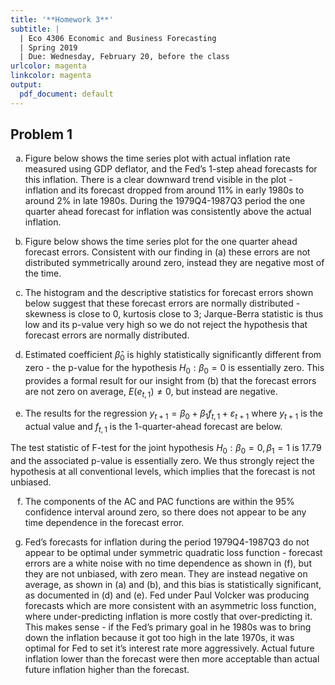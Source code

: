 ```yaml
---
title: '**Homework 3**'
subtitle: |
  | Eco 4306 Economic and Business Forecasting
  | Spring 2019
  | Due: Wednesday, February 20, before the class
urlcolor: magenta
linkcolor: magenta
output:
  pdf_document: default
---
```


\renewcommand{\baselinestretch}{1.15} \selectfont


## **Problem 1**

<!--	
The Federal Reserve Act of 1977 specified that the goals of the Fed are to promote stable prices and maximum employment. The maximum employment in this context is understood as the employment level such that the GDP is at its potential level. The high inflation in 1960s and 1970s then led the Fed under Paul Volcker, as Chairman of the Federal Reserve from August 1979 to August 1987, to focus on lowering the inflation. But since the inflation and GDP respond to monetary policy only with a lag, the Fed has to make decisions based on its forecasts of future inflation and  future GDP growth. The inevitable forecast errors are costly, which leads to the concept of the loss function we discussed in class. This problem will ask you to investigate some properties of the Fed's loss function for inflation forecats under Paul Volcker.

Download [hw03.csv]() which contains the quarterly time series for the inflation rate based on the GDP deflator and the real GDP growth rate during the Paul Volcker period, 1979Q4-1987Q3, both obtained from [research.stlouisfed.org](https://research.stlouisfed.org). In addition it also contains the 1-quarter-ahead forecasts for the two series, obtained from [www.philadelphiafed.org/research-and-data/real-time-center/greenbook-data/philadelphia-data-set](https://www.philadelphiafed.org/research-and-data/real-time-center/greenbook-data/philadelphia-data-set).

Download the file [hw03.csv](http://myweb.ttu.edu/jduras/files/teaching/e4306/hw03.csv) which contains the quarterly time series `GPGDP` for the inflation rate based on the GDP deflator during the Paul Volcker period, 1979Q4-1987Q3, obtained from [research.stlouisfed.org](https://research.stlouisfed.org). In addition it also contains time series `GPGDP_F1`, Fed's 1-quarter-ahead forecasts for that inflation rate, obtained from [www.philadelphiafed.org/research-and-data/real-time-center/greenbook-data/philadelphia-data-set](https://www.philadelphiafed.org/research-and-data/real-time-center/greenbook-data/philadelphia-data-set).

Note the time shift between the two variables: the *first* observation of `GPGDP_F1`, for 1979Q4, is the forecast in 1979Q4 of the inflation in 1980Q1, the actual value of which is the *second* observation of `GPGDP`, and so on.

\smallskip

(a) Create a time series plot showing together actual values `GPGDP` and 1-step ahead forecasts `GPGDP_F1(-1)`. Is there any trend? Does one time series appear to be above the other one most of the time?
(b) Generate 1-quarter-ahead forecast errors $e_{t,1}=y_{t+1}-f_{t,1}$ as `GPGDP_E1 = GPGDP - GPGDP_F1(-1)`. Create a time series plot for forecast errors. Do they appear to be distributed more or less symmetrically around zero, or are they positive or negative most of the time?
(c) Obtain histogram and descriptive statistics for forecast errors `GPGDP_E1`. Are they normally distributed? 
(d) Estimate the regression $e_{t,1} = \beta_0 + \varepsilon_t$ where $e_{t,1}$ is the 1-step-ahead forecast error, i.e. regress `GPGDP_E1` on constant only. Is $\hat \beta_0$ statistically significantly different from zero here?  Recall that under symmetric quadratic loss function forecast is unbiased, $f_{t,1} = \mu_{t+1|t}$ and $E(e_{t,1})=0$, which would imply $\hat \beta_0 = 0$. 
(e) Estimate the regression $y_{t+1} = \beta_0 + \beta_1 f_{t,1} + \varepsilon_{t+1}$ where $y_{t+1}$ is the actual value and $f_{t,1}$ is the 1-quarter-ahead forecast, i.e. regress `GPGDP` on constant and `GPGDP_F1(-1)`. Recall that under symmetric quadratic loss function the forecast is unbiased, $f_{t,1} = \mu_{t+1|t}$, and so in this case the regression would yield $\hat \beta_0 = 0$ and $\hat \beta_1 = 1$. Perform an F-test for the joint hypothesis $H_0: \beta_0=0, \beta_1=1$ to confirm/reject this.
(f) Obtain the correlogram for forecast errors. Do you observe any time dependence in the forecast error, or are the components of the AC and PAC functions within the 95% confidence interval around zero?
(f) If the forecast is optimal under symmetric quadratic loss function, $f_{t,1} = \mu_{t+1|t}$, and the forecast errors should be white noise with no time dependence, unbiased, with zero mean. Summarize the results from (a)-(e). Was the Fed under Paul Volcker producing forecasts which are optimal under the  assumption of a symmetric quadratic loss function, or is there some evidence that Fed's loss function was asymmetric?


*Solution*
-->


(a) Figure below shows the time series plot with actual inflation rate measured using GDP deflator, and the Fed's 1-step ahead forecasts for this inflation. There is a clear downward trend visible in the plot - inflation and its forecast dropped from around 11\% in early 1980s to around 2\% in late 1980s. During the 1979Q4-1987Q3 period the one quarter ahead forecast for inflation was consistently above the actual inflation.

\begin{center}
    \includegraphics[trim=0cm 0cm 0cm 0cm, clip, width=9.5cm]{figures/hw03q01_fig01_f1_ts.png}
\end{center}

(b) Figure below shows the time series plot for the one quarter ahead forecast errors. Consistent with our finding in (a) these errors are not distributed symmetrically around zero, instead they are negative most of the time.

\begin{center}
    \includegraphics[trim=0cm 0cm 0cm 0cm, clip, width=9.5cm]{figures/hw03q01_fig02_e1_ts.png}
\end{center}

(c) The histogram and the descriptive statistics for forecast errors shown below suggest that these forecast errors are normally distributed - skewness is close to 0, kurtosis close to 3; Jarque-Berra statistic is thus low and its p-value very high so we do not reject the hypothesis that forecast errors are normally distributed.

\begin{center}
    \includegraphics[trim=0cm 0cm 0cm 0cm, clip, width=12cm]{figures/hw03q01_fig03_e1_hist.png}
\end{center}

(d) Estimated coefficient $\hat \beta_0$ is highly statistically significantly different from zero - the p-value for the hypothesis $H_0: \beta_0=0$ is essentially zero. This provides a formal result for our insight from (b) that the forecast errors are not zero on average, $E(e_{t,1}) \neq 0$, but instead are negative.

\begin{center}
    \includegraphics[trim=0cm 0cm 0cm 0cm, clip, width=8.5cm]{figures/hw03q01_fig04_e1_ols.png}
\end{center}

(e) The results for the regression $y_{t+1} = \beta_0 + \beta_1 f_{t,1} + \varepsilon_{t+1}$ where $y_{t+1}$ is the actual value and $f_{t,1}$ is the 1-quarter-ahead forecast are below.

\begin{center}
    \includegraphics[trim=0cm 0cm 0cm 0cm, clip, width=8.5cm]{figures/hw03q01_fig05_f1_ols.png}
\end{center}

\newpage

The test statistic of F-test for the joint hypothesis $H_0: \beta_0=0, \beta_1=1$ is 17.79 and the associated p-value is essentially zero. We thus strongly reject the hypothesis at all conventional levels, which implies that the forecast is not unbiased.

\begin{center}
    \includegraphics[trim=0cm 0cm 0cm 0cm, clip, width=7.5cm]{figures/hw03q01_fig06_f1_ols_ftest.png}
\end{center}

(f) The components of the AC and PAC functions are within the 95% confidence interval around zero, so there does not appear to be any time dependence in the forecast error.

\begin{center}
    \includegraphics[trim=0cm 0cm 0cm 0cm, clip, width=9.5cm]{figures/hw03q01_fig07_e1_corr.png}
\end{center}

(g) Fed's forecasts for inflation during the period 1979Q4-1987Q3 do not appear to be optimal under symmetric quadratic loss function - forecast errors are a white noise with no time dependence as shown in (f), but they are not unbiased, with zero mean. They are instead negative on average, as shown in (a) and (b), and this bias is statistically significant, as documented in (d) and (e). Fed under Paul Volcker was producing forecasts which are more consistent with an asymmetric loss function, where under-predicting inflation is more costly that over-predicting it. This makes sense - if the Fed's primary goal in he 1980s was to bring down the inflation because it got too high in the late 1970s, it was optimal for Fed to set it's interest rate more aggressively. Actual future inflation lower than the forecast were then more acceptable than actual future inflation higher than the forecast.


<!--
## **Problem 2** (Optional)

Redo Problem 1, now for actual real GDP growth rate, `GRGDP`, and its one step ahead forecast, `GRGDP_F1`.
-->
